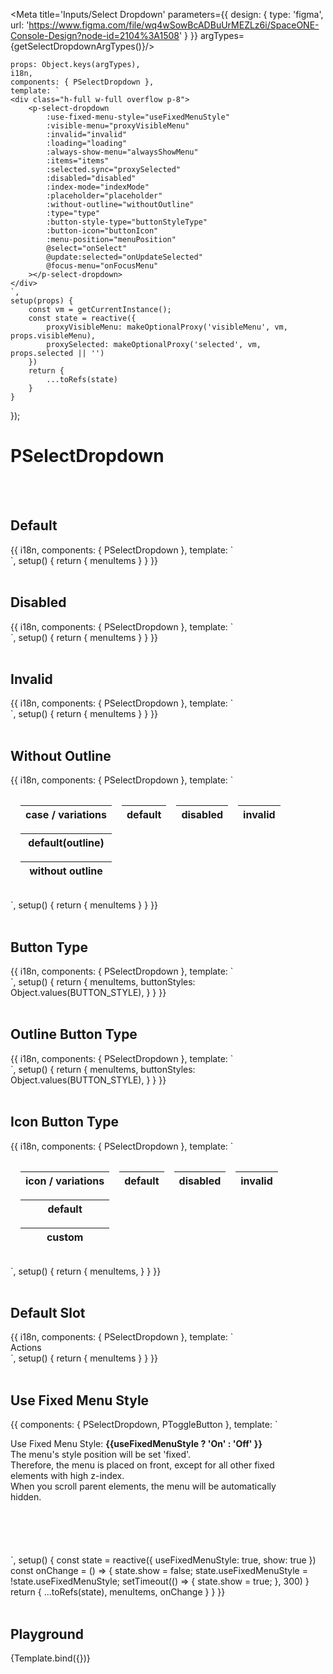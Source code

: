 



<Meta title='Inputs/Select Dropdown' parameters={{
    design: {
        type: 'figma',
        url: 'https://www.figma.com/file/wq4wSowBcADBuUrMEZLz6i/SpaceONE-Console-Design?node-id=2104%3A1508'
    }
}} argTypes={getSelectDropdownArgTypes()}/>


    props: Object.keys(argTypes),
    i18n,
    components: { PSelectDropdown },
    template: `
    <div class="h-full w-full overflow p-8">
        <p-select-dropdown
            :use-fixed-menu-style="useFixedMenuStyle"
            :visible-menu="proxyVisibleMenu"
            :invalid="invalid"
            :loading="loading"
            :always-show-menu="alwaysShowMenu"
            :items="items"
            :selected.sync="proxySelected"
            :disabled="disabled"
            :index-mode="indexMode"
            :placeholder="placeholder"
            :without-outline="withoutOutline"
            :type="type"
            :button-style-type="buttonStyleType"
            :button-icon="buttonIcon"
            :menu-position="menuPosition"
            @select="onSelect"
            @update:selected="onUpdateSelected"
            @focus-menu="onFocusMenu"
        ></p-select-dropdown>
    </div>
    `,
    setup(props) {
        const vm = getCurrentInstance();
        const state = reactive({
            proxyVisibleMenu: makeOptionalProxy('visibleMenu', vm, props.visibleMenu),
            proxySelected: makeOptionalProxy('selected', vm, props.selected || '')
        })
        return {
            ...toRefs(state)
        }
    }
});


# PSelectDropdown
<br/>
<br/>

## Default

<Canvas>
    <Story name="Basic">
        {{
            i18n,
            components: { PSelectDropdown },
            template: `
    <div class="h-full w-full overflow p-8">
        <p-select-dropdown :items="menuItems"></p-select-dropdown>
    </div>
    `,
            setup() {
                return {
                    menuItems
                }
            }
        }}
    </Story>
</Canvas>

<br/>
<br/>


## Disabled

<Canvas>
    <Story name="Disabled">
        {{
            i18n,
            components: { PSelectDropdown },
            template: `
    <div class="h-full w-full overflow p-8">
        <p-select-dropdown :items="menuItems" disabled></p-select-dropdown>
    </div>
    `,
            setup() {
                return {
                    menuItems
                }
            }
        }}
    </Story>
</Canvas>

<br/>
<br/>

## Invalid

<Canvas>
    <Story name="Invalid">
        {{
            i18n,
            components: { PSelectDropdown },
            template: `
    <div class="h-full w-full overflow p-8">
        <p-select-dropdown :items="menuItems" invalid></p-select-dropdown>
    </div>
    `,
            setup() {
                return {
                    menuItems
                }
            }
        }}
    </Story>
</Canvas>

<br/>
<br/>

## Without Outline

<Canvas>
    <Story name="Without Outline">
        {{
            i18n,
            components: { PSelectDropdown },
            template: `
<table style="border-collapse: separate; border-spacing: 16px;">
    <thead>
        <tr>
            <th>case / variations</th>
            <th>default</th>
            <th>disabled</th>
            <th>invalid</th>
        </tr>
    </thead>
    <tbody>
        <tr>
            <th>default(outline)</th>
            <td><p-select-dropdown :items="menuItems" /></td>
            <td><p-select-dropdown :items="menuItems" disabled /></td>
            <td><p-select-dropdown :items="menuItems" invalid /></td>
        </tr>
        <tr>
            <th>without outline</th>
            <td><p-select-dropdown :items="menuItems" without-outline /></td>
            <td><p-select-dropdown :items="menuItems" without-outline disabled /></td>
            <td><p-select-dropdown :items="menuItems" without-outline invalid /></td>
        </tr>
    </tbody>
</table>
    `,
            setup() {
                return {
                    menuItems
                }
            }
        }}
    </Story>
</Canvas>

<br/>
<br/>

## Button Type

<Canvas>
    <Story name="Button Type">
        {{
            i18n,
            components: { PSelectDropdown },
            template: `
    <div class="h-full w-full overflow p-8">
        <p-select-dropdown v-for="buttonStyle in buttonStyles" :key="buttonStyle" :items="menuItems" type="button" :button-style-type="buttonStyle" style="margin: 0.5rem;"></p-select-dropdown>
    </div>
    `,
            setup() {
                return {
                    menuItems,
                    buttonStyles: Object.values(BUTTON_STYLE),
                }
            }
        }}
    </Story>
</Canvas>

<br/>
<br/>

## Outline Button Type

<Canvas>
    <Story name="Outline Button Type">
        {{
            i18n,
            components: { PSelectDropdown },
            template: `
    <div class="h-full w-full overflow p-8">
        <p-select-dropdown v-for="buttonStyle in buttonStyles" :key="buttonStyle" :items="menuItems" type="outline-button" :button-style-type="buttonStyle" style="margin: 0.5rem;"></p-select-dropdown>
    </div>
    `,
            setup() {
                return {
                    menuItems,
                    buttonStyles: Object.values(BUTTON_STYLE),
                }
            }
        }}
    </Story>
</Canvas>

<br/>
<br/>

## Icon Button Type

<Canvas>
    <Story name="Icon Button Type">
        {{
            i18n,
            components: { PSelectDropdown },
            template: `
<table style="border-collapse: separate; border-spacing: 16px;">
    <thead>
        <tr>
            <th>icon / variations</th>
            <th>default</th>
            <th>disabled</th>
            <th>invalid</th>
        </tr>
    </thead>
    <tbody>
        <tr>
            <th>default</th>
            <td><p-select-dropdown :items="menuItems" type="icon-button" /></td>
            <td><p-select-dropdown :items="menuItems" type="icon-button" disabled /></td>
            <td><p-select-dropdown :items="menuItems" type="icon-button" invalid /></td>
        </tr>
        <tr>
            <th>custom</th>
            <td><p-select-dropdown :items="menuItems" type="icon-button" button-icon="ic_setting" /></td>
            <td><p-select-dropdown :items="menuItems" type="icon-button" button-icon="ic_setting" disabled /></td>
            <td><p-select-dropdown :items="menuItems" type="icon-button" button-icon="ic_setting" invalid /></td>
        </tr>
    </tbody>
</table>
    `,
            setup() {
                return {
                    menuItems,
                }
            }
        }}
    </Story>
</Canvas>

<br/>
<br/>

## Default Slot

<Canvas>
    <Story name="Default Slot">
        {{
            i18n,
            components: { PSelectDropdown },
            template: `
    <div class="h-full w-full overflow p-8">
        <p-select-dropdown :items="menuItems">
            Actions
        </p-select-dropdown>
    </div>
    `,
            setup() {
                return {
                    menuItems
                }
            }
        }}
    </Story>
</Canvas>

<br/>
<br/>

## Use Fixed Menu Style

<Canvas>
    <Story name="Use Fixed Menu Style" >
        {{
            components: { PSelectDropdown, PToggleButton },
            template: `
        <div class="bg-gray-100 p-8" style="height: 200px; overflow-y: auto; width: 90%;">
            <div style="height: 500px;">
                <p class="text-lg mb-5 leading-7" :class="useFixedMenuStyle ? 'text-gray-800' : 'text-gray-400'">
                    Use Fixed Menu Style: <strong> {{useFixedMenuStyle ? 'On' : 'Off' }}</strong> <p-toggle-button :value="useFixedMenuStyle" @change="onChange" /> <br/>
                    The menu's style position will be set 'fixed'.<br/>
                    Therefore, the menu is placed on front, except for all other fixed elements with high z-index.<br/>
                    When you scroll parent elements, the menu will be automatically hidden.
                </p>
                <p-select-dropdown v-if="show" :items="menuItems" :use-fixed-menu-style="useFixedMenuStyle" />
            </div>
        </div>
`,
            setup() {
                const state = reactive({
                    useFixedMenuStyle: true,
                    show: true
                })
                const onChange = () => {
                    state.show = false;
                    state.useFixedMenuStyle = !state.useFixedMenuStyle;
                    setTimeout(() => {
                        state.show = true;
                    }, 300)
                }
                return {
                    ...toRefs(state),
                    menuItems,
                    onChange
                }
            }
        }}
    </Story>
</Canvas>

<br/>
<br/>


## Playground

<Canvas>
    <Story name="Playground">
        {Template.bind({})}
    </Story>
</Canvas>

<ArgsTable story="Playground"/>
